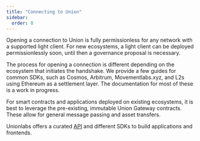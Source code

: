```yaml
---
title: "Connecting to Union"
sidebar:
  order: 0
---
```


Opening a connection to Union is fully permissionless for any network with a supported light client. For new 
ecosystems, a light client can be deployed permissionlessly soon, until then a governance proposal is necessary.

The process for opening a connection is different depending on the ecosystem that initiates the handshake. 
We provide a few guides for common SDKs, such as Cosmos, Arbitrum, Movementlabs.xyz, and L2s using Ethereum as a settlement layer. 
The documentation for most of these is a work in progress.

For smart contracts and applications deployed on existing ecosystems, it is best to leverage the pre-existing, 
immutable Union Gateway contracts. These allow for general message passing and asset transfers.

Unionlabs offers a curated [API](/docs/integrations/api/graphql/) and different SDKs to build applications and frontends.

